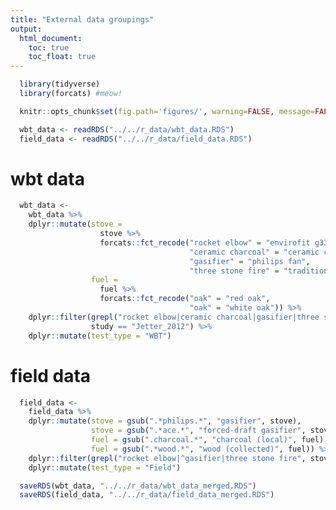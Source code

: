 ```yaml
---
title: "External data groupings"
output:
  html_document:
    toc: true
    toc_float: true
---
```


```r
  library(tidyverse)
  library(forcats) #meow!
```

```r
  knitr::opts_chunk$set(fig.path='figures/', warning=FALSE, message=FALSE, cache=FALSE)
```

```r
  wbt_data <- readRDS("../../r_data/wbt_data.RDS")
  field_data <- readRDS("../../r_data/field_data.RDS")
```

# wbt data

```r
  wbt_data <- 
    wbt_data %>%
    dplyr::mutate(stove = 
                    stove %>%
                    forcats::fct_recode("rocket elbow" = "envirofit g3300",
                                        "ceramic charcoal" = "ceramic charcoal",
                                        "gasifier" = "philips fan",
                                        "three stone fire" = "traditional"),
                  fuel = 
                    fuel %>%
                    forcats::fct_recode("oak" = "red oak",
                                        "oak" = "white oak")) %>%
    dplyr::filter(grepl("rocket elbow|ceramic charcoal|gasifier|three stone fire", stove),
                  study == "Jetter_2012") %>%
    dplyr::mutate(test_type = "WBT")
```

# field data

```r
  field_data <- 
    field_data %>%
    dplyr::mutate(stove = gsub(".*philips.*", "gasifier", stove),
                  stove = gsub(".*ace.*", "forced-draft gasifier", stove),
                  fuel = gsub(".charcoal.*", "charcoal (local)", fuel),
                  fuel = gsub(".*wood.*", "wood (collected)", fuel)) %>%
    dplyr::filter(grepl("rocket elbow|^gasifier|three stone fire", stove)) %>%
    dplyr::mutate(test_type = "Field")
```

```r
  saveRDS(wbt_data, "../../r_data/wbt_data_merged.RDS")
  saveRDS(field_data, "../../r_data/field_data_merged.RDS")
```
